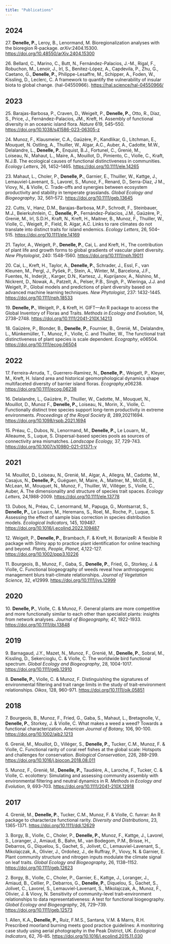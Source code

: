 ```yaml
---
title: "Publications"
---
```


## 2024

27\. **Denelle, P.,** Leroy, B., Lenormand, M. Bioregionalization analyses with the bioregion R-package. *arXiv*:2404.15300. <https://doi.org/10.48550/arXiv.2404.15300>

26\. Bellard, C., Marino, C., Butt, N., Fernández-Palacios, J.-M., Rigal, F., Robuchon, M., Lenoir, J., Irl, S., Benítez-López, A., Capdevila, P., Zhu, G., Caetano, G., **Denelle, P.,** Philippe-Lesaffre, M., Schipper, A., Foden, W., Kissling, D., Leclerc, C. A framework to quantify the vulnerability of insular biota to global change. ⟨hal-04550966⟩. <https://hal.science/hal-04550966/>

## 2023

25\. Barajas-Barbosa, P., Craven, D., Weigelt, P., **Denelle, P.,** Otto, R., Díaz, S., Price, J., Fernández-Palacios, JM., Kreft, H. Assembly of functional diversity in an oceanic island flora. *Nature* 619, 545–550. <https://doi.org/10.1038/s41586-023-06305-z>

24\. Munoz, F., Klausmeier, C.A., Gaüzère, P., Kandlikar, G., Litchman, E., Mouquet, N. Ostling, A., Thuiller, W., Algar, A.C., Auber, A., Cadotte, M.W., Delalandre, L., **Denelle, P.**, Enquist, B.J., Fortunel, C., Grenié, M., Loiseau, N., Mahaut, L., Maire, A., Mouillot, D., Pimiento, C., Violle, C., Kraft, N.J.B. The ecological causes of functional distinctiveness in communities. *Ecology Letters*, 26, 1452–1465. <https://doi.org/10.1111/ele.14265>

23\. Mahaut, L., Choler, P., **Denelle, P.**, Garnier, E., Thuiller, W., Kattge, J., Lemauviel-Lavenant, S., Lavorel, S., Munoz, F., Renard, D., Serra-Diaz, J M., Viovy, N., & Violle, C. Trade-offs and synergies between ecosystem productivity and stability in temperate grasslands. *Global Ecology and Biogeography*, 32, 561–572. <https://doi.org/10.1111/geb.13645>

22\. Cutts, V., Hanz, D.M., Barajas-Barbosa, M.P., Schrodt, F., Steinbauer, M.J., Beierkuhnlein, C., **Denelle, P.**, Fernández-Palacios, J.M., Gaüzère, P., Grenié, M., Irl, S.D.H., Kraft, N., Kreft, H., Maitner, B., Munoz, F., Thuiller, W., Violle, C., Weigelt, P., Field, R. Algar, A.C. Links to rare climates do not translate into distinct traits for island endemics. *Ecology Letters*, 26, 504–515. <https://doi.org/10.1111/ele.14169>

21\. Taylor, A., Weigelt, P., **Denelle, P.**, Cai, L. and Kreft, H., The contribution of plant life and growth forms to global gradients of vascular plant diversity. *New Phytologist*, 240: 1548-1560. <https://doi.org/10.1111/nph.19011>

20\. Cai, L., Kreft, H., Taylor, A., **Denelle, P.**, Schrader, J., Essl, F., van Kleunen, M., Pergl, J., Pyšek, P., Stein, A., Winter, M., Barcelona, J.F., Fuentes, N., Inderjit, , Karger, D.N., Kartesz, J., Kuprijanov, A., Nishino, M., Nickrent, D., Nowak, A., Patzelt, A., Pelser, P.B., Singh, P., Wieringa, J.J. and Weigelt, P., Global models and predictions of plant diversity based on advanced machine learning techniques. *New Phytologist*, 237: 1432-1445. <https://doi.org/10.1111/nph.18533>

19\. **Denelle, P.**, Weigelt, P., & Kreft, H. GIFT—An R package to access the Global Inventory of Floras and Traits. *Methods in Ecology and Evolution*, 14, 2738–2748. <https://doi.org/10.1111/2041-210X.14213>

18\. Gaüzère, P., Blonder, B., **Denelle, P.**, Fournier, B., Grenié, M., Delalandre, L., Münkemüller, T., Munoz, F., Violle, C. and Thuiller, W., The functional trait distinctiveness of plant species is scale dependent. *Ecography*, e06504. <https://doi.org/10.1111/ecog.06504>

## 2022

17\. Ferreira-Arruda, T., Guerrero-Ramírez, N., **Denelle, P.**, Weigelt, P., Kleyer, M., Kreft, H. Island area and historical geomorphological dynamics shape multifaceted diversity of barrier island floras. *Ecography*,e06238. <https://doi.org/10.1111/ecog.06238>

16\. Delalandre, L., Gaüzère, P., Thuiller, W., Cadotte, M., Mouquet, N., Mouillot, D., Munoz F., **Denelle, P.,** Loiseau, N., Morin, X., Violle, C. Functionally distinct tree species support long-term productivity in extreme environments. *Proceedings of the Royal Society B,* 289,20211694. <https://doi.org/10.1098/rspb.2021.1694>

15\. Préau, C., Dubos, N., Lenormand, M., **Denelle, P.,** Le Louarn, M., Alleaume, S., Luque, S. Dispersal-based species pools as sources of connectivity area mismatches. *Landscape Ecology,* 37, 729-743. <https://doi.org/10.1007/s10980-021-01371-y>

## 2021

14\. Mouillot, D., Loiseau, N., Grenié, M., Algar, A., Allegra, M., Cadotte, M., Casajus, N., **Denelle, P.,** Guéguen, M, Maire, A., Maitner, M., McGill, B., McLean, M., Mouquet, N., Munoz, F., Thuiller, W., Villéger, S., Violle, C., Auber, A. The dimensionality and structure of species trait spaces. *Ecology Letters,* 24,1988-2009. <https://doi.org/10.1111/ele.13778>

13\. Dubos, N., Préau, C., Lenormand, M., Papuga, G., Montsarrat, S., **Denelle, P.,** Le Louarn, M., Heremans, S., Roel, M., Roche, P., Luque, S. Assessing the effect of sample bias correction in species distribution models. *Ecological Indicators,* 145, 109487. <https://doi.org/10.1016/j.ecolind.2022.109487>

12\. Weigelt, P., **Denelle, P.,** Brambach, F. & Kreft, H. BotanizeR: A flexible R package with Shiny app to practice plant identification for online teaching and beyond. *Plants, People, Planet,* 4,122-127. <https://doi.org/10.1002/ppp3.10226>

11\. Bourgeois, B., Munoz, F., Gaba, S., **Denelle, P.**, Fried, G., Storkey, J. & Violle, C. Functional biogeography of weeds reveal how anthropogenic management blurs trait-climate relationships. *Journal of Vegetation Science,* 32, e12999. <https://doi.org/10.1111/jvs.12999>

## 2020

10\. **Denelle, P.**, Violle, C. & Munoz, F. General plants are more competitive and more functionally similar to each other than specialist plants: insights from network analyses. *Journal of Biogeography,* 47, 1922-1933. <https://doi.org/10.1111/jbi.13848>

## 2019

9\. Barnagaud, J.Y., Mazet, N., Munoz, F., Grenié, M., **Denelle, P.**, Sobral, M., Kissling, D., Sekercioglu, C. & Violle, C. The worldwide bird functional spectrum. *Global Ecology and Biogeography*, 28, 1004-1017*.* <https://doi.org/10.1111/geb.12910>

8\. **Denelle, P.**, Violle, C. & Munoz, F. Distinguishing the signatures of environmental filtering and trait range limits in the study of trait-environment relationships. *Oikos*, 128, 960-971. <https://doi.org/10.1111/oik.05851>

## 2018

7\. Bourgeois, B., Munoz, F., Fried, G., Gaba, S., Mahaut, L., Bretagnolle, V., **Denelle, P.**, Storkey, J. & Violle, C. What makes a weed a weed? Towards a functional characterization. *American Journal of Botany,* 106, 90-100. <https://doi.org/10.1002/ajb2.1213>

6\. Grenié, M., Mouillot, D., Villéger, S., **Denelle, P.,** Tucker, C.M., Munoz, F. & Violle, C. Functional rarity of coral reef fishes at the global scale: Hotspots and challenges for conservation. *Biological Conservation*, 226, 288–299. <https://doi.org/10.1016/j.biocon.2018.08.011>

5\. Munoz, F., Grenié, M., **Denelle, P.,** Taudière, A., Laroche, F., Tucker, C. & Violle, C. ecolottery: Simulating and assessing community assembly with environmental filtering and neutral dynamics in R. *Methods in Ecology and Evolution*, 9, 693–703. <https://doi.org/10.1111/2041-210X.12918>

## 2017

4\. Grenié, M., **Denelle, P.**, Tucker, C.M., Munoz, F. & Violle, C. funrar: An R package to characterize functional rarity. *Diversity and Distributions*, 23, 1365-1371. <https://doi.org/10.1111/ddi.12629>

3\. Borgy, B., Violle, C., Choler, P., **Denelle, P.,** Munoz, F., Kattge, J., Lavorel, S., Loranger, J., Amiaud, B., Bahn, M., van Bodegom, P.M., Brisse, H., Debarros, G., Diquelou, S., Gachet, S., Jolivet, C., Lemauviel-Lavenant, S., Mikolajczak, A., Olivier, J., Ordoñez, J., de Ruffray, P., Viovy, N. & Garnier, E. Plant community structure and nitrogen inputs modulate the climate signal on leaf traits. *Global Ecology and Biogeography*, 26, 1138–1152. <https://doi.org/10.1111/geb.12623>

2\. Borgy, B., Violle, C., Choler, P., Garnier, E., Kattge, J., Loranger, J., Amiaud, B., Cellier, P., Debarros, G., **Denelle, P.**, Diquelou, S., Gachet, S., Jolivet, C., Lavorel, S., Lemauviel-Lavenant, S., Mikolajczak, A., Munoz, F., Olivier, J. & Viovy, N. Sensitivity of community-level trait–environment relationships to data representativeness: A test for functional biogeography. *Global Ecology and Biogeography*, 26, 729–739. <https://doi.org/10.1111/geb.12573>

1\. Allen, K.A**., Denelle, P.,** Ruiz, F.M.S., Santana, V.M. & Marrs, R.H. Prescribed moorland burning meets good practice guidelines: A monitoring case study using aerial photography in the Peak District, UK. *Ecological Indicators*, 62, 76–85. <https://doi.org/10.1016/j.ecolind.2015.11.030>
